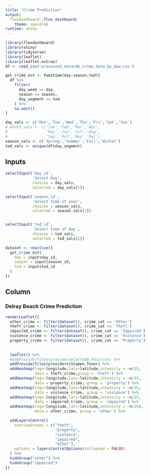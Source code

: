```yaml
---
title: "Crime Prediction"
output: 
  flexdashboard::flex_dashboard:
    theme: spacelab
runtime: shiny
---
```


```r
library(flexdashboard)
library(shiny)
library(tidyverse)
library(leaflet)
library(leaflet.extras)
df <- read_csv('processed_data/db_crime_data_by_dow.csv')

get_crime_est <- function(day,season,tod){
  df %>% 
    filter(
      day_week == day,
      season == season,
      day_segment == tod
    ) %>% 
    na.omit()
}

day_vals <- c('Mon','Tue','Wed','Thu','Fri','Sat','Sun')
# month_vals <- c('Jan','Feb','Mar','Apr',
#                 'May','Jun','Jul','Aug',
#                 'Sep','Oct','Nov','Dec')
season_vals <- c('Spring','Summer','Fall','Winter')
tod_vals <- unique(df$day_segment)
```

Inputs {.sidebar}
-------------------------------------

```r

selectInput('day_id',
            'Select Day',
            choices = day_vals,
            selected = day_vals[1])

selectInput('season_id',
            'Select time of year',
            choices = season_vals,
            selected = season_vals[1])


selectInput('tod_id', 
            'Select time of day',
            choices = tod_vals,
            selected = tod_vals[2])
```


```r
dataset <- reactive({
  get_crime_est(
    day = input$day_id,
    season = input$season_id,
    tod = input$tod_id
  )
})
```



Column 
-----------------------------------------------------------------------

### Delray Beach Crime Prediction

```r
renderLeaflet({
  other_crime <- filter(dataset(), crime_cat == 'Other')
  theft_crime <- filter(dataset(), crime_cat == 'Theft')
  impaired_crime <- filter(dataset(), crime_cat == 'Impaired')
  violence_crime <- filter(dataset(), crime_cat == 'Violence')
  property_crime <- filter(dataset(), crime_cat == 'Property')
  
  
  leaflet() %>% 
  #addProviderTiles(providers$CartoDB.Positron) %>% 
  addProviderTiles(providers$Stamen.Toner) %>% 
  addHeatmap(lng=~longitude,lat=~latitude,intensity = ~n/25,
             data = theft_crime,group = 'theft') %>%
  addHeatmap(lng=~longitude,lat=~latitude,intensity = ~n/25,
             data = property_crime, group = 'property') %>%
  addHeatmap(lng=~longitude,lat=~latitude,intensity = ~n/25,
             data = violence_crime, group = 'violence') %>%
  addHeatmap(lng=~longitude,lat=~latitude,intensity = ~n/25,
             data = impaired_crime, group = 'impaired') %>% 
  addHeatmap(lng=~longitude,lat=~latitude,intensity = ~n/250,
             data = other_crime, group = 'other') %>% 

  addLayersControl(
    overlayGroups = c("theft", 
                      "property",
                      "violence",
                      "impaired",
                      "other"),
    options = layersControlOptions(collapsed = FALSE)
  ) %>% 
  hideGroup("other") %>% 
  hideGroup("impaired")
})
```

